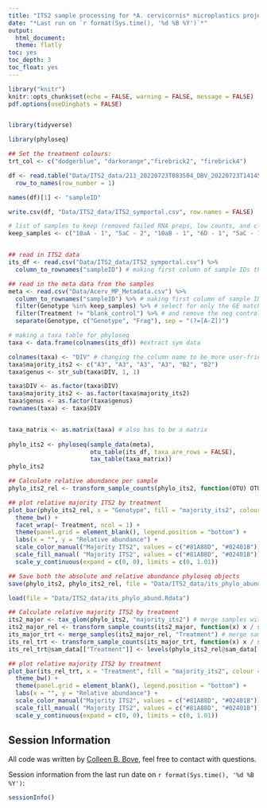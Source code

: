 ```yaml
---
title: "ITS2 sample processing for *A. cervicornis* microplastics project"
date: "*Last run on `r format(Sys.time(), '%d %B %Y')`*"
output: 
  html_document:
  theme: flatly
toc: yes
toc_depth: 3
toc_float: yes
---
```


```r

library("knitr")
knitr::opts_chunk$set(echo = FALSE, warning = FALSE, message = FALSE)
pdf.options(useDingbats = FALSE)

```

```r


```

```r

library(tidyverse)

library(phyloseq)

```

```r

## Set the treatment colours:
trt_col <- c("dodgerblue", "darkorange","firebrick2", "firebrick4")

```



```r

df <- read.table("Data/ITS2_data/213_20220723T083504_DBV_20220723T141453.profiles.absolute.abund_and_meta.txt", sep = "\t")[c(-1:-6,-44, -45),-1] %>%
  row_to_names(row_number = 1)

names(df)[1] <- "sampleID"

write.csv(df, "Data/ITS2_data/ITS2_symportal.csv", row.names = FALSE)

```

```r

# list of samples to keep (removed failed RNA preps, low counts, and clones)
keep_samples <- c("10aA - 1", "5aC - 2", "10aB - 1", "6D - 1", "5aC - 1", "6B - 2", "5B - 1", "5aE - 1", "2E - 1", "2B - 1", "6B - 1", "10aC - 1", "5aA - 1", "5D - 1", "5C - 1", "10aD - 1", "5C - 2", "2D - 1", "6E - 1")


## read in ITS2 data
its_df <- read.csv("Data/ITS2_data/ITS2_symportal.csv") %>% 
  column_to_rownames("sampleID") # making first column of sample IDs the rownames

## read in the meta data from the samples
meta <- read.csv("Data/Acerv_MP_Metadata.csv") %>% 
  column_to_rownames("sampleID") %>% # making first column of sample IDs the rownames
  filter(Genotype %in% keep_samples) %>% # select for only the GE matching samples (defined above)
  filter(Treatment != "blank_control") %>% # and remove the neg controls
  separate(Genotype, c("Genotype", "Frag"), sep = "(?=[A-Z])") 


```

```r

# making a taxa table for phyloseq
taxa <- data.frame(colnames(its_df)) #extract sym data

colnames(taxa) <- "DIV" # changing the column name to be more user-friendly
taxa$majority_its2 <- c("A3", "A3", "A3", "A3", "B2", "B2")
taxa$genus <- str_sub(taxa$DIV, 1, 1)

taxa$DIV <- as.factor(taxa$DIV)
taxa$majority_its2 <- as.factor(taxa$majority_its2)
taxa$genus <- as.factor(taxa$genus)
rownames(taxa) <- taxa$DIV


taxa_matrix <- as.matrix(taxa) # also has to be a matrix
 
phylo_its2 <- phyloseq(sample_data(meta),
                       otu_table(its_df, taxa_are_rows = FALSE),
                       tax_table(taxa_matrix))
phylo_its2

```

```r

## Calculate relative abundance per sample
phylo_its2_rel <- transform_sample_counts(phylo_its2, function(OTU) OTU/sum(OTU))

## plot relative majority ITS2 by treatment
plot_bar(phylo_its2_rel, x = "Genotype", fill = "majority_its2", colour = "majority_its2")+
  theme_bw() +
  facet_wrap(~ Treatment, ncol = 1) +
  theme(panel.grid = element_blank(), legend.position = "bottom") +
  labs(x = "", y = "Relative abundance") +
  scale_color_manual("Majority ITS2", values = c("#81A88D", "#02401B")) +
  scale_fill_manual( "Majority ITS2", values = c("#81A88D", "#02401B")) +
  scale_y_continuous(expand = c(0, 0), limits = c(0, 1.01))

## Save both the absolute and relative abundance phyloseq objects
save(phylo_its2, phylo_its2_rel, file = "Data/ITS2_data/its_phylo_abund.Rdata")

```

```r

load(file = "Data/ITS2_data/its_phylo_abund.Rdata")

## Calculate relative majority ITS2 by treatment
its2_major <- tax_glom(phylo_its2, "majority_its2") # merge samples with same 'majority_its2' rank
its2_major_rel <- transform_sample_counts(its2_major, function(x) x / sum(x)) # summarize rel abundance 
its_major_trt <- merge_samples(its2_major_rel, "Treatment") # merge samples with same treatment 
its_rel_trt <- transform_sample_counts(its_major_trt, function(x) x / sum(x)) # summarize rel abundance 
its_rel_trt@sam_data[["Treatment"]] <- levels(phylo_its2_rel@sam_data[["Treatment"]]) # need to rename treatment levels

## plot relative majority ITS2 by treatment
plot_bar(its_rel_trt, x = "Treatment", fill = "majority_its2", colour = "majority_its2")+
  theme_bw() +
  theme(panel.grid = element_blank(), legend.position = "bottom") +
  labs(x = "", y = "Relative abundance") +
  scale_color_manual("Majority ITS2", values = c("#81A88D", "#02401B")) +
  scale_fill_manual( "Majority ITS2", values = c("#81A88D", "#02401B")) +
  scale_y_continuous(expand = c(0, 0), limits = c(0, 1.01))

```




## Session Information

All code was written by [Colleen B. Bove](https://colleenbove.science), feel free to contact with questions.

Session information from the last run date on `r format(Sys.time(), '%d %B %Y')`:

```r

sessionInfo()

```
